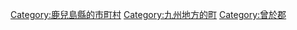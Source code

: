 {{Commonscat|Osaki, Kagoshima}}
{{Catmore}}

{{DEFAULTSORT:Osaki}}
[[Category:鹿兒島縣的市町村|Category:鹿兒島縣的市町村]]
[[Category:九州地方的町|Category:九州地方的町]]
[[Category:曾於郡|Category:曾於郡]]